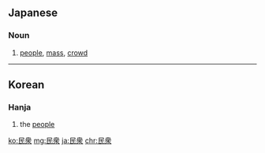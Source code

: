 {{also|民眾|民众|minjung}}
==Japanese==
{{ja-kanjitab|みん|しゅう|yomi=on}}

===Noun===
{{ja-noun|みんしゅう}}

# [[people]], [[mass]], [[crowd]]

----

==Korean==
{{ko-hanjatab|民|衆}}

===Hanja===
{{ko-hanja|hangeul=민중|rv=minjung|mr=minjung|y=minjung}}

# the [[people]]

[[ko:民衆]]
[[mg:民衆]]
[[ja:民衆]]
[[chr:民衆]]